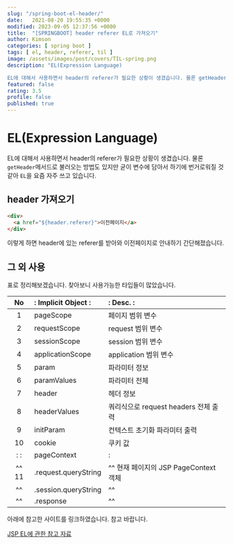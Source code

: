 ```yaml
---
slug: "/spring-boot-el-header/"
date:   2021-08-20 19:55:35 +0000
modified: 2023-09-05 12:37:56 +0000
title:  "[SPRINGBOOT] header referer EL로 가져오기"
author: Kimson
categories: [ spring boot ]
tags: [ el, header, referer, til ]
image: /assets/images/post/covers/TIL-spring.png
description: "EL(Expression Language)

EL에 대해서 사용하면서 header의 referer가 필요한 상황이 생겼습니다. 물론 getHeader메서드로 불러오는 방법도 있지만 굳이 변수에 담아서 하기에 번거로워질 것 같아 EL을 요즘 자주 쓰고 있습니다."
featured: false
rating: 3.5
profile: false
published: true
---
```


# EL(Expression Language)

EL에 대해서 사용하면서 header의 referer가 필요한 상황이 생겼습니다. 물론 `getHeader`메서드로 불러오는 방법도 있지만 굳이 변수에 담아서 하기에 번거로워질 것 같아 `EL`을 요즘 자주 쓰고 있습니다.

## header 가져오기

```html
<div>
  <a href="${header.referer}">이전페이지</a>
</div>
```

이렇게 하면 header에 있는 referer를 받아와 이전페이지로 안내하기 간단해졌습니다.

## 그 외 사용

표로 정리해보겠습니다. 찾아보니 사용가능한 타입들이 많았습니다.

|  No   | : Implicit Object :  | : Desc. :                             |
| :---: | :------------------- | :------------------------------------ |
|   1   | pageScope            | 페이지 범위 변수                      |
|   2   | requestScope         | request 범위 변수                     |
|   3   | sessionScope         | session 범위 변수                     |
|   4   | applicationScope     | application 범위 변수                 |
|   5   | param                | 파라미터 정보                         |
|   6   | paramValues          | 파라미터 전체                         |
|   7   | header               | 헤더 정보                             |
|   8   | headerValues         | 쿼리식으로 request headers 전체 출력  |
|   9   | initParam            | 컨텍스트 초기화 파라미터 출력         |
|  10   | cookie               | 쿠키 값                               |
|  : :  | pageContext          | :                                     |
| ^^ 11 | .request.queryString | ^^ 현재 페이지의 JSP PageContext 객체 |
|  ^^   | .session.queryString | ^^                                    |
|  ^^   | .response            | ^^                                    |

아래에 참고한 사이트를 링크하였습니다. 참고 바랍니다.

[JSP EL에 관한 참고 자료](https://www.tutorialspoint.com/jsp/jsp_expression_language.htm)
